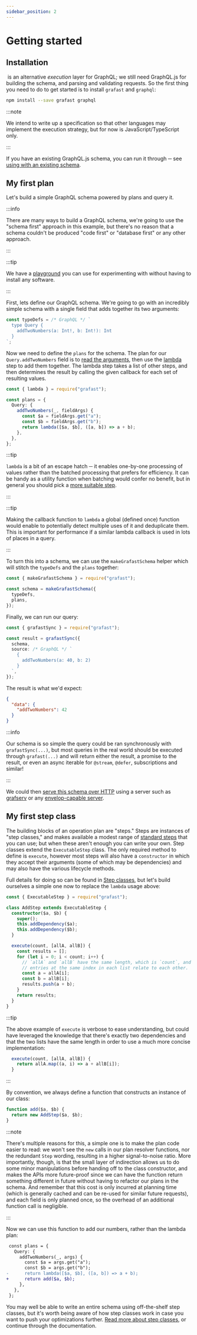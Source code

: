 ```yaml
---
sidebar_position: 2
---
```


# Getting started

## Installation

&ZeroWidthSpace;<grafast /> is an alternative _execution_ layer for GraphQL; we still need GraphQL.js
for building the schema, and parsing and validating requests. So the first thing
you need to do to get started is to install `grafast` and `graphql`:

```bash npm2yarn
npm install --save grafast graphql
```

:::note

We intend to write up a specification so that other languages may implement
the <grafast /> execution strategy, but for now <grafast /> is JavaScript/TypeScript only.

:::

If you have an existing GraphQL.js schema, you can run it through <grafast /> ─ see
[using with an existing schema](./existing-schema).

## My first plan

Let's build a simple GraphQL schema powered by <grafast /> plans and query it.

:::info

There are many ways to build a GraphQL schema, we're going to use the "schema
first" approach in this example, but there's no reason that a <grafast /> schema
couldn't be produced "code first" or "database first" or any other approach.

:::

:::tip

We have a [playground](/playground/) you can use for experimenting with <grafast />
without having to install any software.

:::

First, lets define our GraphQL schema. We're going to go with an incredibly
simple schema with a single field that adds together its two arguments:

```ts
const typeDefs = /* GraphQL */ `
  type Query {
    addTwoNumbers(a: Int!, b: Int!): Int
  }
`;
```

Now we need to define the `plans` for the schema. The plan for our
`Query.addTwoNumbers` field is to [read the arguments][field args], then use the
[lambda][] step to add them together. The lambda step takes a list of other
steps, and then determines the result by calling the given callback for each set
of resulting values.

```ts
const { lambda } = require("grafast");

const plans = {
  Query: {
    addTwoNumbers(_, fieldArgs) {
      const $a = fieldArgs.get("a");
      const $b = fieldArgs.get("b");
      return lambda([$a, $b], ([a, b]) => a + b);
    },
  },
};
```

:::tip

`lambda` is a bit of an escape hatch ─ it enables one-by-one processing of
values rather than the batched processing that <grafast /> prefers for efficiency.
It can be handy as a utility function when batching would confer no benefit,
but in general you should pick a [more suitable step][step library].

:::

:::tip

Making the callback function to `lambda` a global (defined once) function
would enable <grafast/> to potentially detect multiple uses of it and
deduplicate them. This is important for performance if a similar lambda
callback is used in lots of places in a query.

:::

To turn this into a schema, we can use the `makeGrafastSchema` helper which will
stitch the `typeDefs` and the `plans` together:

```ts
const { makeGrafastSchema } = require("grafast");

const schema = makeGrafastSchema({
  typeDefs,
  plans,
});
```

Finally, we can run our query:

```ts
const { grafastSync } = require("grafast");

const result = grafastSync({
  schema,
  source: /* GraphQL */ `
    {
      addTwoNumbers(a: 40, b: 2)
    }
  `,
});
```

The result is what we'd expect:

```json
{
  "data": {
    "addTwoNumbers": 42
  }
}
```

:::info

Our schema is so simple the query could be ran synchronously with
`grafastSync(...)`, but most queries in the real world should be executed
through `grafast(...)` and will return either the result, a promise to the
result, or even an async iterable for `@stream`, `@defer`, subscriptions and
similar!

:::

We could then [serve this schema over HTTP][servers] using a server such as
[grafserv][] or any [envelop-capable server][envelop].

## My first step class

The building blocks of an operation plan are "steps." Steps are instances of
"step classes," and <grafast /> makes available a modest range of [standard steps][]
that you can use; but when these aren't enough you can write your own.
Step classes extend the `ExecutableStep` class. The only required method to
define is `execute`, however most steps will also have a `constructor` in which
they accept their arguments (some of which may be dependencies) and may also
have the various lifecycle methods.

Full details for doing so can be found in [Step classes][], but let's build
ourselves a simple one now to replace the `lambda` usage above:

```ts
const { ExecutableStep } = require("grafast");

class AddStep extends ExecutableStep {
  constructor($a, $b) {
    super();
    this.addDependency($a);
    this.addDependency($b);
  }

  execute(count, [allA, allB]) {
    const results = [];
    for (let i = 0; i < count; i++) {
      // `allA` and `allB` have the same length, which is `count`, and the
      // entries at the same index in each list relate to each other.
      const a = allA[i];
      const b = allB[i];
      results.push(a + b);
    }
    return results;
  }
}
```

:::tip

The above example of `execute` is verbose to ease understanding, but could have
leveraged the knowledge that there's exactly two dependencies and that the two
lists have the same length in order to use a much more concise implementation:

```ts
  execute(count, [allA, allB]) {
    return allA.map((a, i) => a + allB[i]);
  }
```

:::

By convention, we always define a function that constructs an instance of our
class:

```ts
function add($a, $b) {
  return new AddStep($a, $b);
}
```

:::note

There's multiple reasons for this, a simple one is to make the plan code
easier to read: we won't see the `new` calls in our plan resolver functions,
nor the redundant `Step` wording, resulting in a higher signal-to-noise ratio.
More importantly, though, is that the small layer of indirection allows us to
do some minor manipulations before handing off to the class constructor, and
makes the APIs more future-proof since we can have the function return
something different in future without having to refactor our plans in the
schema. And remember that this cost is only incurred at planning time (which is
generally cached and can be re-used for similar future requests), and each
field is only planned once, so the overhead of an additional function call is
negligible.

:::

Now we can use this function to add our numbers, rather than the lambda plan:

```diff
 const plans = {
   Query: {
     addTwoNumbers(_, args) {
       const $a = args.get("a");
       const $b = args.get("b");
-      return lambda([$a, $b], ([a, b]) => a + b);
+      return add($a, $b);
     },
   },
 };
```

You may well be able to write an entire <grafast /> schema using off-the-shelf step
classes, but it's worth being aware of how step classes work in case you want to
push your optimizations further. [Read more about step classes][step classes],
or continue through the documentation.

[lambda]: ../step-library/standard-steps/lambda
[servers]: ../servers
[grafast]: ../servers#grafast
[envelop]: ../servers#envelop
[step library]: ../step-library
[standard steps]: ../step-library/standard-steps
[step classes]: ../step-classes
[field args]: ../plan-resolvers#field-arguments-fieldargs
[grafserv]: /grafserv
